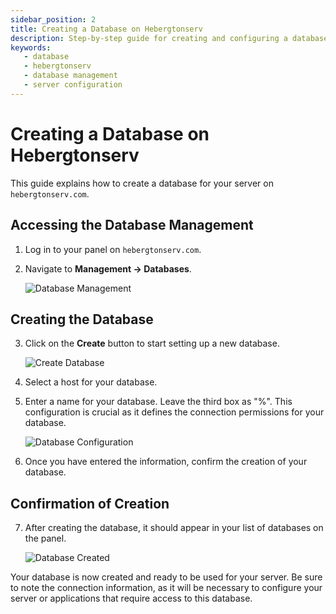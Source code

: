 ```yaml
---
sidebar_position: 2
title: Creating a Database on Hebergtonserv
description: Step-by-step guide for creating and configuring a database on Hebergtonserv
keywords:
   - database
   - hebergtonserv
   - database management
   - server configuration
---
```


# Creating a Database on Hebergtonserv

This guide explains how to create a database for your server on `hebergtonserv.com`.

## Accessing the Database Management

1. Log in to your panel on `hebergtonserv.com`.

2. Navigate to **Management -> Databases**.

   ![Database Management](https://i.imgur.com/hA3snXS.png)

## Creating the Database

3. Click on the **Create** button to start setting up a new database.

   ![Create Database](https://i.imgur.com/72QsStd.png)

4. Select a host for your database.

5. Enter a name for your database. Leave the third box as "%". This configuration is crucial as it defines the connection permissions for your database.

   ![Database Configuration](https://i.imgur.com/qTP5wWk.png)

6. Once you have entered the information, confirm the creation of your database.

## Confirmation of Creation

7. After creating the database, it should appear in your list of databases on the panel.

   ![Database Created](https://i.imgur.com/jh6rkHs.png)

Your database is now created and ready to be used for your server. Be sure to note the connection information, as it will be necessary to configure your server or applications that require access to this database.
